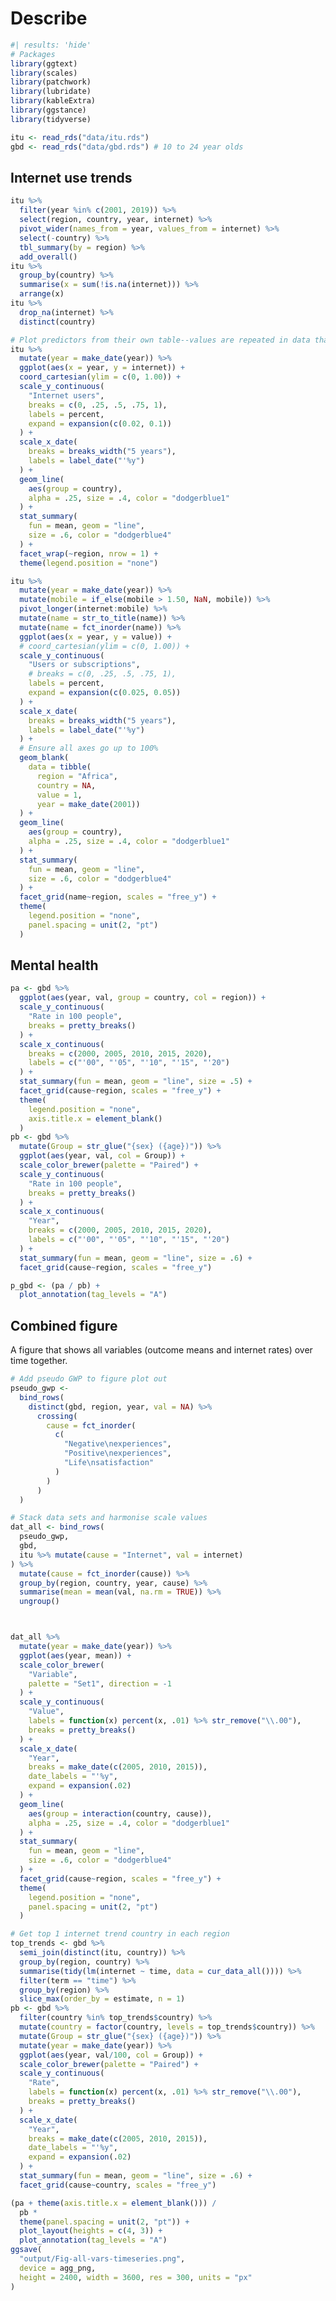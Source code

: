 # Describe

```r
#| results: 'hide'
# Packages
library(ggtext)
library(scales)
library(patchwork)
library(lubridate)
library(kableExtra)
library(ggstance)
library(tidyverse)
```

```r
itu <- read_rds("data/itu.rds")
gbd <- read_rds("data/gbd.rds") # 10 to 24 year olds
```

## Internet use trends

```r
itu %>% 
  filter(year %in% c(2001, 2019)) %>% 
  select(region, country, year, internet) %>% 
  pivot_wider(names_from = year, values_from = internet) %>% 
  select(-country) %>% 
  tbl_summary(by = region) %>% 
  add_overall()
itu %>% 
  group_by(country) %>% 
  summarise(x = sum(!is.na(internet))) %>% 
  arrange(x)
itu %>% 
  drop_na(internet) %>% 
  distinct(country)
```


```r
# Plot predictors from their own table--values are repeated in data that includes outcomes due to age and sex groups for each year and country
itu %>% 
  mutate(year = make_date(year)) %>%
  ggplot(aes(x = year, y = internet)) +
  coord_cartesian(ylim = c(0, 1.00)) +
  scale_y_continuous(
    "Internet users",
    breaks = c(0, .25, .5, .75, 1),
    labels = percent,
    expand = expansion(c(0.02, 0.1))
  ) +
  scale_x_date(
    breaks = breaks_width("5 years"),
    labels = label_date("'%y")
  ) +
  geom_line(
    aes(group = country),
    alpha = .25, size = .4, color = "dodgerblue1"
  ) +
  stat_summary(
    fun = mean, geom = "line", 
    size = .6, color = "dodgerblue4"
  ) +
  facet_wrap(~region, nrow = 1) +
  theme(legend.position = "none")
```

```r
itu %>% 
  mutate(year = make_date(year)) %>%
  mutate(mobile = if_else(mobile > 1.50, NaN, mobile)) %>% 
  pivot_longer(internet:mobile) %>% 
  mutate(name = str_to_title(name)) %>% 
  mutate(name = fct_inorder(name)) %>% 
  ggplot(aes(x = year, y = value)) +
  # coord_cartesian(ylim = c(0, 1.00)) +
  scale_y_continuous(
    "Users or subscriptions",
    # breaks = c(0, .25, .5, .75, 1),
    labels = percent,
    expand = expansion(c(0.025, 0.05))
  ) +
  scale_x_date(
    breaks = breaks_width("5 years"),
    labels = label_date("'%y")
  ) +
  # Ensure all axes go up to 100%
  geom_blank(
    data = tibble(
      region = "Africa", 
      country = NA, 
      value = 1, 
      year = make_date(2001))
  ) +
  geom_line(
    aes(group = country),
    alpha = .25, size = .4, color = "dodgerblue1"
  ) +
  stat_summary(
    fun = mean, geom = "line", 
    size = .6, color = "dodgerblue4"
  ) +
  facet_grid(name~region, scales = "free_y") +
  theme(
    legend.position = "none",
    panel.spacing = unit(2, "pt")
  )
```

## Mental health

```r
pa <- gbd %>% 
  ggplot(aes(year, val, group = country, col = region)) +
  scale_y_continuous(
    "Rate in 100 people",
    breaks = pretty_breaks()
  ) +
  scale_x_continuous(
    breaks = c(2000, 2005, 2010, 2015, 2020),
    labels = c("'00", "'05", "'10", "'15", "'20")
  ) +
  stat_summary(fun = mean, geom = "line", size = .5) +
  facet_grid(cause~region, scales = "free_y") +
  theme(
    legend.position = "none",
    axis.title.x = element_blank()
  )
pb <- gbd %>% 
  mutate(Group = str_glue("{sex} ({age})")) %>% 
  ggplot(aes(year, val, col = Group)) +
  scale_color_brewer(palette = "Paired") +
  scale_y_continuous(
    "Rate in 100 people",
    breaks = pretty_breaks()
  ) +
  scale_x_continuous(
    "Year",
    breaks = c(2000, 2005, 2010, 2015, 2020),
    labels = c("'00", "'05", "'10", "'15", "'20")
  ) +
  stat_summary(fun = mean, geom = "line", size = .6) +
  facet_grid(cause~region, scales = "free_y")

p_gbd <- (pa / pb) +
  plot_annotation(tag_levels = "A")
```

## Combined figure

A figure that shows all variables (outcome means and internet rates) over time together.

```r
# Add pseudo GWP to figure plot out
pseudo_gwp <-
  bind_rows(
    distinct(gbd, region, year, val = NA) %>% 
      crossing(
        cause = fct_inorder(
          c(
            "Negative\nexperiences", 
            "Positive\nexperiences", 
            "Life\nsatisfaction"
          )
        )
      )
  )

# Stack data sets and harmonise scale values
dat_all <- bind_rows(
  pseudo_gwp,
  gbd,
  itu %>% mutate(cause = "Internet", val = internet)
) %>% 
  mutate(cause = fct_inorder(cause)) %>% 
  group_by(region, country, year, cause) %>% 
  summarise(mean = mean(val, na.rm = TRUE)) %>% 
  ungroup()



dat_all %>% 
  mutate(year = make_date(year)) %>% 
  ggplot(aes(year, mean)) +
  scale_color_brewer(
    "Variable",
    palette = "Set1", direction = -1
  ) +
  scale_y_continuous(
    "Value",
    labels = function(x) percent(x, .01) %>% str_remove("\\.00"),
    breaks = pretty_breaks()
  ) +
  scale_x_date(
    "Year",
    breaks = make_date(c(2005, 2010, 2015)), 
    date_labels = "'%y", 
    expand = expansion(.02)
  ) +
  geom_line(
    aes(group = interaction(country, cause)), 
    alpha = .25, size = .4, color = "dodgerblue1"
  ) +
  stat_summary(
    fun = mean, geom = "line", 
    size = .6, color = "dodgerblue4"
  ) +
  facet_grid(cause~region, scales = "free_y") +
  theme(
    legend.position = "none",
    panel.spacing = unit(2, "pt")
  )
```

```r
# Get top 1 internet trend country in each region
top_trends <- gbd %>% 
  semi_join(distinct(itu, country)) %>% 
  group_by(region, country) %>% 
  summarise(tidy(lm(internet ~ time, data = cur_data_all()))) %>% 
  filter(term == "time") %>% 
  group_by(region) %>% 
  slice_max(order_by = estimate, n = 1)
pb <- gbd %>% 
  filter(country %in% top_trends$country) %>%
  mutate(country = factor(country, levels = top_trends$country)) %>% 
  mutate(Group = str_glue("{sex} ({age})")) %>% 
  mutate(year = make_date(year)) %>% 
  ggplot(aes(year, val/100, col = Group)) +
  scale_color_brewer(palette = "Paired") +
  scale_y_continuous(
    "Rate",
    labels = function(x) percent(x, .01) %>% str_remove("\\.00"),
    breaks = pretty_breaks()
  ) +
  scale_x_date(
    "Year",
    breaks = make_date(c(2005, 2010, 2015)), 
    date_labels = "'%y", 
    expand = expansion(.02)
  ) +
  stat_summary(fun = mean, geom = "line", size = .6) +
  facet_grid(cause~country, scales = "free_y")

(pa + theme(axis.title.x = element_blank())) / 
  pb * 
  theme(panel.spacing = unit(2, "pt")) +
  plot_layout(heights = c(4, 3)) +
  plot_annotation(tag_levels = "A")
ggsave(
  "output/Fig-all-vars-timeseries.png", 
  device = agg_png,
  height = 2400, width = 3600, res = 300, units = "px"
)
```


